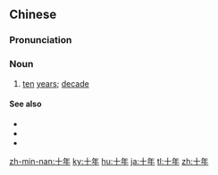 ==Chinese==
{{zh-forms}}

===Pronunciation===
{{zh-pron
|m=shínián
|c=sap6 nin4
|h=pfs=sṳ̍p-ngièn
|cat=n
}}

===Noun===
{{zh-noun}}

# [[ten]] [[year]]s; [[decade]]

====See also====
* {{zh-l|百年}}
* {{zh-l|千年}}
* {{zh-l|萬年}}

[[zh-min-nan:十年]]
[[ky:十年]]
[[hu:十年]]
[[ja:十年]]
[[tl:十年]]
[[zh:十年]]